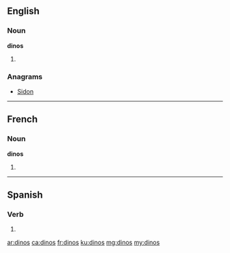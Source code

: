 ==English==

===Noun===
'''dinos'''

# {{plural of|dino}}

===Anagrams===
* [[Sidon#English|Sidon]]

----

==French==

===Noun===
'''dinos''' {{m}}

# {{plural of|dino|lang=fr}}

----

==Spanish==

===Verb===
{{es-verb-form|decir}}

# {{es-compound of|d|ar|di|nos|mood=imp|person=tú}}

[[ar:dinos]]
[[ca:dinos]]
[[fr:dinos]]
[[ku:dinos]]
[[mg:dinos]]
[[my:dinos]]